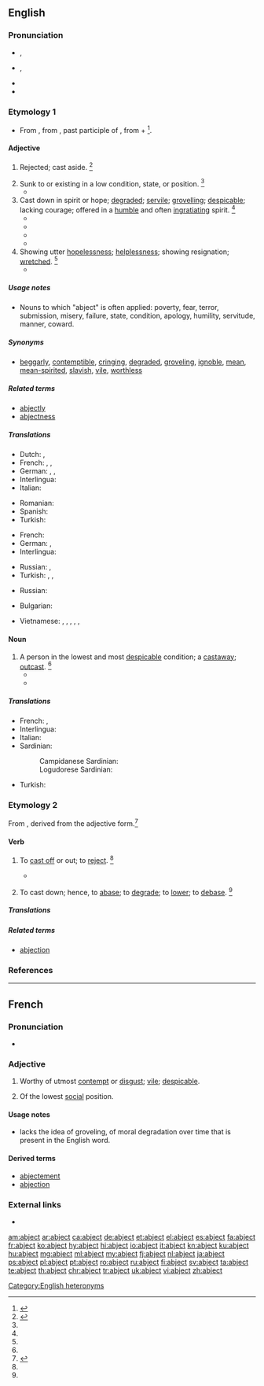 ==English==

===Pronunciation===
* {{sense|attributive}} {{a|US}} {{IPA|/ˈæb.d͡ʒɛkt/|lang=en}}, {{enPR|'ăbjĕkt}}
* {{a|US}} {{IPA|/æbˈd͡ʒɛkt/|lang=en}}, {{enPR|ăbʹjĕkt}}
* {{rhymes|ɛkt|lang=en}}
* {{audio|en-uk-abject.ogg|Audio (UK)|lang=en}}

===Etymology 1===
* From {{etyl|enm|en}} {{term|abiect||outcast, wretched|lang=enm}}, from {{etyl|la|en}} {{term|abiectus|lang=la}}, past participle of {{m|la|abiciō||to throw away, cast off, to reject}}, from {{term|ab||away|lang=la}} + {{m|la|iaciō||to throw}}<ref>{{R:CDOE|page=3}}</ref>.

====Adjective====
{{en-adj|er|more}}

# {{context|obsolete|lang=en}} Rejected; cast aside. {{defdate|Attested from around (1350 to 1470) until the early 17<sup>th</sup> century.}}<ref name=SOED>{{R:SOED5|page=5}}</ref>
# Sunk to or existing in a low condition, state, or position. {{defdate|First attested from around (1350 to 1470).}}<ref name=SOED/>
#* {{quote-book|passage=So thick bestrown '''abject''' and lost lay these, covering the flood.|author={{w|John Milton}}|title={{w|Paradise Lost}}|year=1667}}
# Cast down in spirit or hope; [[degraded]]; [[servile]]; [[grovelling]]; [[despicable]]; lacking courage; offered in a [[humble]] and often [[ingratiating]] spirit. {{defdate|First attested from around (1350 to 1470).}}<ref name=SOED/>
#* {{quote-book|passage=Base and '''abject''' flatterers.|author={{w|Joseph Addison}}|title=Whig Examiner}}
#* {{quote-book|passage=An '''abject''' liar.|author={{w|Thomas Babington Macaulay}}|title=The History of England from the Accession of James the Second|year=1848}}
#* {{quote-book|passage=And banish hence these '''abject''', lowly dreams.|author=Shakespeare|title=Taming of the Shrew|section=I-ii}}
#* {{quote-book|passage=He sat obediently with that tentative and '''abject''' eagerness of a man who has but one pleasure left and whom the world can reach only through one sense, for he was both blind and deaf.|year=1931|author=Faulkner|title=Sanctuary|section=ii}}
# Showing utter [[hopelessness]]; [[helplessness]]; showing resignation; [[wretched]]. {{defdate|First attested from around (1350 to 1470).}}<ref name=SOED/>
#* {{quote-book|year=1927|title=From the Dark Tower|author=Countee Cullen|passage=We shall not always plant while others reap \ The golden [[increment]] of bursting fruit, \ Not always [[countenance]], '''abject''' and mute \ That lesser men should [[hold cheap|hold their brothers cheap]];}}

=====Usage notes=====
* Nouns to which "abject" is often applied: poverty, fear, terror, submission, misery, failure, state, condition, apology, humility, servitude, manner, coward.

=====Synonyms=====
* [[beggarly]], [[contemptible]], [[cringing]], [[degraded]], [[groveling]], [[ignoble]], [[mean]], [[mean-spirited]], [[slavish]], [[vile]], [[worthless]]

=====Related terms=====
* [[abjectly]]
* [[abjectness]]

=====Translations=====
{{trans-top|Sunk to a low condition; down in spirit or hope}}
* Dutch: {{t|nl|diepgezonken}}, {{t+|nl|ellendig}}
* French: {{t+|fr|abject|m}}, {{t+|fr|abjecte|f}}, {{t+|fr|méprisable}}
* German: {{t+|de|elend}}, {{t+|de|kläglich}}, {{t+|de|jämmerlich}}
* Interlingua: {{t|ia|abjecte}}
* Italian: {{t+|it|abbietto}}
{{trans-mid}}
* Romanian: {{t+|ro|abject}}
* Spanish: {{t+|es|abatido}}
* Turkish: {{t+|tr|aşağılık}}
{{trans-bottom}}

{{trans-top|Cast down; rejected; low-lying}}
* French: {{t+|fr|misérable}}
* German: {{t+|de|bitter}} {{gloss|poverty}}, {{t+|de|verächtlich}}
* Interlingua: {{t|ia|abjecte}}
{{trans-mid}}
* Russian: {{t+|ru|жалкий|sc=Cyrl|tr=žálkij|alt=жа́лкий}}, {{t+|ru|уни́женный|sc=Cyrl|tr=unižennyj}}
* Turkish: {{t+|tr|aşağılanmış}}, {{t+|tr|hakir}}, {{t+|tr|zelil}}
{{trans-bottom}}
{{trans-top|showing resignation}}
* Russian: {{t+|ru|смиренный|m|tr=smirénnyj|sc=Cyrl}}
{{trans-mid}}
{{trans-bottom}}

{{checktrans-top}}
* Bulgarian: {{t-check|bg|низък, долен, жалък|sc=Cyrl}}
{{trans-mid}}
* Vietnamese: {{t-check|vi|hèn hạ}}, {{t-check|vi|thấp hèn}}, {{t-check|vi|đê tiện}}, {{t-check|vi|đáng khinh}}, {{t-check|vi|khốn khổ}}, {{t-check|vi|khốn nạn}}
{{trans-bottom}}

====Noun====
{{en-noun}}

# A person in the lowest and most [[despicable]] condition; a [[castaway]]; [[outcast]]. {{defdate|First attested from the late 15<sup>th</sup> century.}}<ref name=SOED/>
#* {{quote-book|passage=Shall these '''abjects''', these victims, these outcasts, know any thing of pleasure?|author={{w|Isaac Taylor}}}}
#* {{quote-book|passage=We are the queen's '''abjects''', and must obey.|author=Shakespeare|title=Richard III|section=Act I, Scene I}}

=====Translations=====
{{trans-top|A person in the lowest and most despicable condition}}
* French: {{t+|fr|misérable}}, {{t+|fr|paria}}
* Interlingua: {{t|ia|abjecto}}
* Italian: {{t+|it|abbietto}}
* Sardinian:
*: Campidanese Sardinian: {{t|sro|indinniu}}
*: Logudorese Sardinian: {{t|src|indinniu}}
{{trans-mid}}
* Turkish: {{t+|tr|sefil}}
{{trans-bottom}}

===Etymology 2===
From {{etyl|enm|en}} {{term|abjecten|lang=enm}}, derived from the adjective form.<ref>{{R:MW3 1976|page=4}}</ref>

====Verb====
{{en-verb}}

# {{context|transitive|obsolete|lang=en}} To [[cast off]] or out; to [[reject]]. {{defdate|Attested from around (1350 to 1470) until the late 17<sup>th</sup> century.}}<ref name=SOED/>
#* {{quote-book|year=2001|author=Jana Evans Braziel, Kathleen LeBesco (editors)|title=Bodies out of bounds: fatness and transgression|page=141|passage=Rather than '''abjecting''' her own fat body, the Ipecac-taking fat girl is '''abjecting''' diet culture.}}
# {{context|transitive|obsolete|lang=en}} To cast down; hence, to [[abase]]; to [[degrade]]; to [[lower]]; to [[debase]]. {{defdate|Attested from around (1350 to 1470) until the late 17<sup>th</sup> century.}}<ref name=SOED/>
#: {{rfquotek|John Donne}}

=====Translations=====
{{trans-top|To cast off or down}}
{{trans-mid}}
{{trans-bottom}}

=====Related terms=====
* [[abjection]]

===References===
<references/>

[[Category:English heteronyms]]

----

==French==

===Pronunciation===
* {{audio|Fr-abject.ogg|abject|lang=fr}}

===Adjective===
{{fr-adj}}

# {{context|literary|lang=fr}} Worthy of utmost [[contempt]] or [[disgust]]; [[vile]]; [[despicable]].
# {{context|literary|obsolete|lang=fr}} Of the lowest [[social]] position.

====Usage notes====
* {{term||Abject}} lacks the idea of groveling, of moral degradation over time that is present in the English word.

====Derived terms====
* [[abjectement]]
* [[abjection]]

===External links===
* {{R:TLFi}}

[[am:abject]]
[[ar:abject]]
[[ca:abject]]
[[de:abject]]
[[et:abject]]
[[el:abject]]
[[es:abject]]
[[fa:abject]]
[[fr:abject]]
[[ko:abject]]
[[hy:abject]]
[[hi:abject]]
[[io:abject]]
[[it:abject]]
[[kn:abject]]
[[ku:abject]]
[[hu:abject]]
[[mg:abject]]
[[ml:abject]]
[[my:abject]]
[[fj:abject]]
[[nl:abject]]
[[ja:abject]]
[[ps:abject]]
[[pl:abject]]
[[pt:abject]]
[[ro:abject]]
[[ru:abject]]
[[fi:abject]]
[[sv:abject]]
[[ta:abject]]
[[te:abject]]
[[th:abject]]
[[chr:abject]]
[[tr:abject]]
[[uk:abject]]
[[vi:abject]]
[[zh:abject]]
